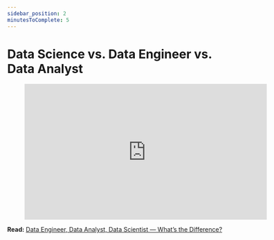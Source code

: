 ```yaml
---
sidebar_position: 2
minutesToComplete: 5
---
```


# Data Science vs. Data Engineer vs. Data Analyst

<div style={{textAlign: 'center'}}>

<figure class="video-container">
    <iframe width="560" height="315" src="https://www.youtube.com/embed/y3TxcejHw-4" title="YouTube video player" frameborder="0" allow="accelerometer; autoplay; clipboard-write; encrypted-media; gyroscope; picture-in-picture" allowfullscreen="allowfullscreen"></iframe>
</figure>

</div>


**Read:** [Data Engineer, Data Analyst, Data Scientist — What’s the Difference?](https://www.dataquest.io/blog/data-analyst-data-scientist-data-engineer)